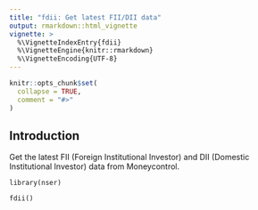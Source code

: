 ---
title: "fdii: Get latest FII/DII data"
output: rmarkdown::html_vignette
vignette: >
  %\VignetteIndexEntry{fdii}
  %\VignetteEngine{knitr::rmarkdown}
  %\VignetteEncoding{UTF-8}
---

```{r, include = FALSE}
knitr::opts_chunk$set(
  collapse = TRUE,
  comment = "#>"
)
```

## Introduction

Get the latest FII (Foreign Institutional Investor) and DII (Domestic Institutional Investor) data from Moneycontrol. 

```
library(nser)

fdii()
```
